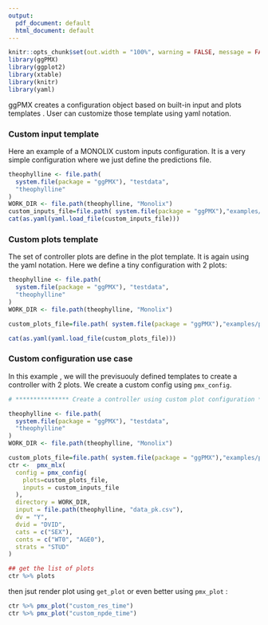 ```yaml
---
output:
  pdf_document: default
  html_document: default
---
```

```r
knitr::opts_chunk$set(out.width = "100%", warning = FALSE, message = FALSE)
library(ggPMX)
library(ggplot2)
library(xtable)
library(knitr)
library(yaml)
```

ggPMX creates a configuration object based on built-in input and plots templates . User can customize those template using yaml notation. 

### Custom input template 


Here an example of a MONOLIX custom inputs configuration. It is a very simple configuration where we just define the predictions file. 
```r
theophylline <- file.path(
  system.file(package = "ggPMX"), "testdata",
  "theophylline"
)
WORK_DIR <- file.path(theophylline, "Monolix")
custom_inputs_file=file.path( system.file(package = "ggPMX"),"examples/custom_inputs.yaml")
cat(as.yaml(yaml.load_file(custom_inputs_file)))
```

### Custom plots template

The set of controller plots are define in the plot template. It is again using the yaml notation. Here we define a tiny configuration with 2 plots: 
```r

theophylline <- file.path(
  system.file(package = "ggPMX"), "testdata",
  "theophylline"
)
WORK_DIR <- file.path(theophylline, "Monolix")

custom_plots_file=file.path( system.file(package = "ggPMX"),"examples/plots.yaml")

cat(as.yaml(yaml.load_file(custom_plots_file)))
```

### Custom configuration use case

In this example , we will the previsuouly defined templates to create a controller with 2 plots. We create a custom config using `pmx_config`. 

```r
# *************** Create a controller using custom plot configuration ***************** ------

theophylline <- file.path(
  system.file(package = "ggPMX"), "testdata",
  "theophylline"
)
WORK_DIR <- file.path(theophylline, "Monolix")

custom_plots_file=file.path( system.file(package = "ggPMX"),"examples/plots.yaml")
ctr <-  pmx_mlx(
  config = pmx_config(
    plots=custom_plots_file,
    inputs = custom_inputs_file
  ),
  directory = WORK_DIR,
  input = file.path(theophylline, "data_pk.csv"),
  dv = "Y",
  dvid = "DVID",
  cats = c("SEX"),
  conts = c("WT0", "AGE0"),
  strats = "STUD"
)

## get the list of plots
ctr %>% plots

```

then jsut render plot using `get_plot` or even better using `pmx_plot` :
```r
ctr %>% pmx_plot("custom_res_time")
ctr %>% pmx_plot("custom_npde_time")
```






